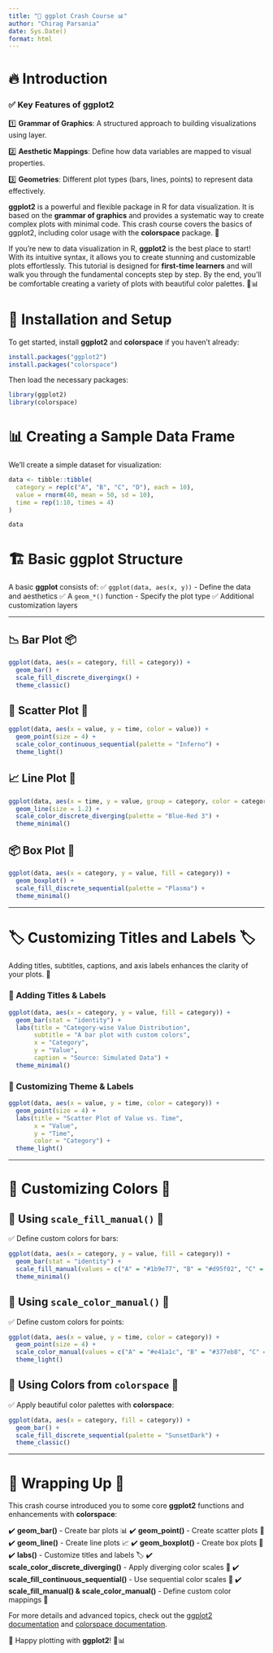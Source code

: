 ```yaml
---
title: "🌟 ggplot Crash Course 📊"
author: "Chirag Parsania"
date: Sys.Date()
format: html
---
```


# 🔥 Introduction

### ✅ Key Features of ggplot2

1️⃣ **Grammar of Graphics**: A structured approach to building visualizations using layer.

2️⃣ **Aesthetic Mappings**: Define how data variables are mapped to visual properties.

3️⃣ **Geometries**: Different plot types (bars, lines, points) to represent data effectively.

**ggplot2** is a powerful and flexible package in R for data visualization. It is based on the **grammar of graphics** and provides a systematic way to create complex plots with minimal code. This crash course covers the basics of ggplot2, including color usage with the **colorspace** package. 🚀

If you're new to data visualization in R, **ggplot2** is the best place to start! With its intuitive syntax, it allows you to create stunning and customizable plots effortlessly. This tutorial is designed for **first-time learners** and will walk you through the fundamental concepts step by step. By the end, you'll be comfortable creating a variety of plots with beautiful color palettes. 🎨📊

# 🔧 Installation and Setup

To get started, install **ggplot2** and **colorspace** if you haven’t already:

```r
install.packages("ggplot2")
install.packages("colorspace")
```

Then load the necessary packages:

```r
library(ggplot2)
library(colorspace)
```

# 📊 Creating a Sample Data Frame

We'll create a simple dataset for visualization:

```r
data <- tibble::tibble(
  category = rep(c("A", "B", "C", "D"), each = 10),
  value = rnorm(40, mean = 50, sd = 10),
  time = rep(1:10, times = 4)
)

data
```

# 🏗️ Basic ggplot Structure

A basic **ggplot** consists of: ✅ `ggplot(data, aes(x, y))` - Define the data and aesthetics ✅ A `geom_*()` function - Specify the plot type ✅ Additional customization layers

------------------------------------------------------------------------

## 📉 Bar Plot 📦

```r
ggplot(data, aes(x = category, fill = category)) +
  geom_bar() +
  scale_fill_discrete_divergingx() +
  theme_classic()
```

## 🎯 Scatter Plot 🔵

```r
ggplot(data, aes(x = value, y = time, color = value)) +
  geom_point(size = 4) +
  scale_color_continuous_sequential(palette = "Inferno") +
  theme_light()
```

## 📈 Line Plot 📌

```r
ggplot(data, aes(x = time, y = value, group = category, color = category)) +
  geom_line(size = 1.2) +
  scale_color_discrete_diverging(palette = "Blue-Red 3") +
  theme_minimal()
```

## 📦 Box Plot 🎁

```r
ggplot(data, aes(x = category, y = value, fill = category)) +
  geom_boxplot() +
  scale_fill_discrete_sequential(palette = "Plasma") +
  theme_minimal()
```

------------------------------------------------------------------------

# 🏷️ Customizing Titles and Labels 🏷️

Adding titles, subtitles, captions, and axis labels enhances the clarity of your plots. 🎯

### 📝 Adding Titles & Labels

```r
ggplot(data, aes(x = category, y = value, fill = category)) +
  geom_bar(stat = "identity") +
  labs(title = "Category-wise Value Distribution",
       subtitle = "A bar plot with custom colors",
       x = "Category",
       y = "Value",
       caption = "Source: Simulated Data") +
  theme_minimal()
```

### 🎨 Customizing Theme & Labels

```r
ggplot(data, aes(x = value, y = time, color = category)) +
  geom_point(size = 4) +
  labs(title = "Scatter Plot of Value vs. Time",
       x = "Value",
       y = "Time",
       color = "Category") +
  theme_light()
```

------------------------------------------------------------------------

# 🎨 Customizing Colors 🎨

## 🎨 Using `scale_fill_manual()` 🎨

✅ Define custom colors for bars:

```r
ggplot(data, aes(x = category, y = value, fill = category)) +
  geom_bar(stat = "identity") +
  scale_fill_manual(values = c("A" = "#1b9e77", "B" = "#d95f02", "C" = "#7570b3", "D" = "#e7298a")) +
  theme_minimal()
```

## 🎨 Using `scale_color_manual()` 🎨

✅ Define custom colors for points:

```r
ggplot(data, aes(x = value, y = time, color = category)) +
  geom_point(size = 4) +
  scale_color_manual(values = c("A" = "#e41a1c", "B" = "#377eb8", "C" = "#4daf4a", "D" = "#984ea3")) +
  theme_light()
```

## 🌈 Using Colors from `colorspace` 🌈

✅ Apply beautiful color palettes with **colorspace**:

```r
ggplot(data, aes(x = category, fill = category)) +
  geom_bar() +
  scale_fill_discrete_sequential(palette = "SunsetDark") +
  theme_classic()
```

------------------------------------------------------------------------

# 🎯 Wrapping Up 🎯

This crash course introduced you to some core **ggplot2** functions and enhancements with **colorspace**:

✔️ **geom_bar()** - Create bar plots 📊 ✔️ **geom_point()** - Create scatter plots 🔵 ✔️ **geom_line()** - Create line plots 📈 ✔️ **geom_boxplot()** - Create box plots 🎁 ✔️ **labs()** - Customize titles and labels 🏷️ ✔️ **scale_color_discrete_diverging()** - Apply diverging color scales 🌈 ✔️ **scale_fill_continuous_sequential()** - Use sequential color scales 🎨 ✔️ **scale_fill_manual() & scale_color_manual()** - Define custom color mappings 🎯

For more details and advanced topics, check out the [ggplot2 documentation](https://ggplot2.tidyverse.org) and [colorspace documentation](https://colorspace.r-forge.r-project.org/).

🚀 Happy plotting with **ggplot2**! 🎨📊
